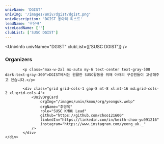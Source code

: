 ```yaml
---
univName: 'DGIST'
univImg: '/images/univ/dgist/dgist.png'
univDescription: 'DGIST 동아리 리스트'
leadName: '우은규'
viceLeadName: ['']
clubList: ['SUSC DGIST']
---
```




<UnivInfo
	univName="DGIST"
	clubList={['SUSC DGIST']}
/>

<section class="bg-white dark:bg-gray-900">
	<div class="container px-6 py-10 mx-auto">
			<h3 class="text-2xl font-semibold text-center text-gray-800 capitalize lg:text-3xl dark:text-white">Organizers</h3>

			<p class="max-w-2xl mx-auto my-6 text-center text-gray-500 dark:text-gray-300">DGIST에서는 원활한 SUSC활동을 위해 아래의 구성원들이 고생해주고 있습니다.</p>

			<div class="grid grid-cols-1 gap-8 mt-8 xl:mt-16 md:grid-cols-2 xl:grid-cols-4">
				<UnivOrgCard 
					orgImg="/images/univ/kmou/org/yeonguk.webp"
					orgName="추영욱"
					role="SUSC KMOU Lead"
					github="https://github.com/choo121600"
					linkedIn="https://linkedin.com/in/keith-choo-yu991216"
					instagram="https://www.instagram.com/yeong_uk._"
				/>
			</div>
	</div>
</section>